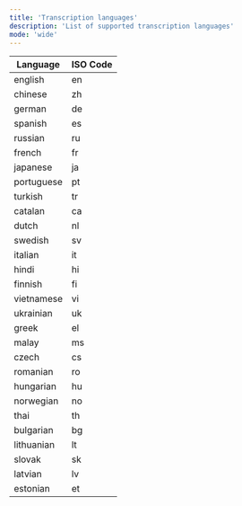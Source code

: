 ```yaml
---
title: 'Transcription languages'
description: 'List of supported transcription languages'
mode: 'wide'
---
```


| Language       | ISO Code |
|----------------|----------|
| english        | en       |
| chinese        | zh       |
| german         | de       |
| spanish        | es       |
| russian        | ru       |
| french         | fr       |
| japanese       | ja       |
| portuguese     | pt       |
| turkish        | tr       |
| catalan        | ca       |
| dutch          | nl       |
| swedish        | sv       |
| italian        | it       |
| hindi          | hi       |
| finnish        | fi       |
| vietnamese     | vi       |
| ukrainian      | uk       |
| greek          | el       |
| malay          | ms       |
| czech          | cs       |
| romanian       | ro       |
| hungarian      | hu       |
| norwegian      | no       |
| thai           | th       |
| bulgarian      | bg       |
| lithuanian     | lt       |
| slovak         | sk       |
| latvian        | lv       |
| estonian       | et       |